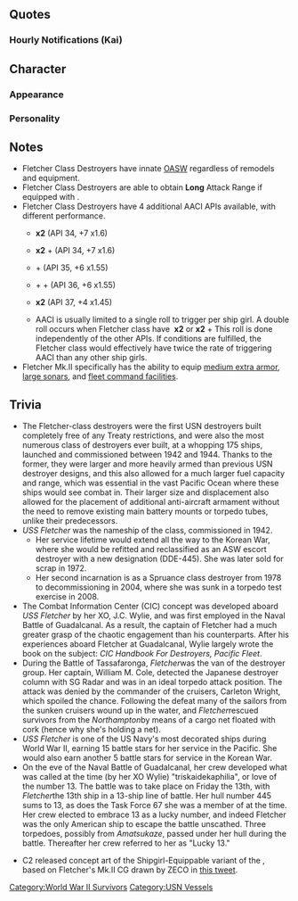 {{Ship/Header}}
==Quotes==
{{Ship/Quotes
|Introduction = お疲れさまです。Fletcher級駆逐艦ネームシップ、<br>Fletcher、着任しました。マザー、ですか？ いえいえ<br>そんな……。皆さんのお役に立てるよう、頑張ります！
|Introduction/En = Thank you for your hard work. Nameship of the Fletcher-class destroyers, Fletcher, reporting for duty. A mother? Oh no, that's not... I'll try my best to be of use to everyone!
|Introduction/Note = 

|Introduction/Kai = お疲れさまです。Fletcher級駆逐艦ネームシップ、<br>Fletcher、配置についています。提督、今日も皆さんのお役に立てるよう、私、頑張りますね。
|Introduction/Kai/En = Thank you for your hard work. Nameship of the Fletcher-class destroyers, Fletcher, reporting for duty. Admiral, I'll do my best to help everyone today as well.

|Introduction/Mk.II = お疲れさまです。改装兵装の護衛駆逐艦、<br>Fletcher、配置についています。
提督、対潜戦闘はお任せを。近代兵装の力、存分にお見せします。行きましょう！

|Introduction/Mk.II/En = Thanks for your hard work. Remodeled destroyer escort, Fletcher, reporting for duty. Admiral, just leave the anti-submarine battles to me. I'll show you how good my modern weapons really are. Let's go!

|Library = 最も成功し、量産された駆逐艦、そのネームシップが私、Fletcher class destroyer USS Fletcherです。<br>姉妹の数は170隻を超えているの。まさにデファクトスタンダード。<br>後に海上自衛隊にも配備されました。
|Library/En = I'm the nameship of the most successfully mass-produced destroyers, the Fletcher-class destroyers, USS Fletcher. I have more than 170 sisters. We're definitely the default standard. We were even deployed to the Japanese Maritime Self-Defense Force afterwards.
|Library/Note = 

|Secretary 1 = Lucky 13.　お呼びになりましたか？
|Secretary 1/En = Did you called the Lucky 13?
|Secretary 1/Note = 

|Secretary 2 = このnet、ですか？ はい、色々と役に立つんです。たとえば……
|Secretary 2/En = This net? Yes, it is useful in various ways. For example...
|Secretary 2/Note = 

|Secretary 3 =なぁに？　だぁれ？　Jenkins?　A、Admir……いえ、提督。どうされましたか？　出撃ですか？　<br>あ、この書類、これは先程、処理しておきました。
|Secretary 3/En = Wh~at? Who~ is it? Jenkins? Ah, Admir...No, Admiral, what's the matter? A sortie? Ah, this paperwork? I finished these earlier.
|Secretary 3/Note = 

|Secretary 3/Kai = なぁに？　だぁれ？　Johnston?　A、Admir……いえ、提督。どうされましたか？　出撃ですか？　<br>あ、この書類、これは先程、処理しておきました。
|Secretary 3/Kai/En = Wh~at? Who~ is it? Johnston? Ah, Admir...No, Admiral, what's the matter? A sortie? Ah, this paperwork? I finished these earlier.

|Idle = 姉妹達ですか？　……そうですか。　会ったことない子も多くて……。　えーっと、そうです、100隻を余裕で超えるので。
|Idle/En = My sisters? Yes... I've never even met many of them... well... yes. There's easily over a hundred of them.
|Idle/Note = 

|Secretary Married = お疲れですか？甘いもので回復されてはどうでしょう？私、美味しいpancakeとcoffee、用意しますね。
|Secretary Married/En = Are you tired? Would you like some sweets to relieve you? I'll prepare some delicious pancakes and coffee.
|Secretary Married/Note = 

|Wedding = Engagement ring? Really? I…I love you so much…
|Wedding/En = Engagement ring? Really? I…I love you so much…
|Wedding/Note = 

|Looking At Scores = Informationですね。お待ちください。
|Looking At Scores/En = The information, yes? Please wait for a moment.
|Looking At Scores/Note = 

|Looking At Scores/Kai = Information?了解です。お待ちください。
|Looking At Scores/Kai/En = Information? Roger, please give me a second.

|Joining A Fleet = Fletcher級駆逐艦1番艦、Fletcher。出撃します！
|Joining A Fleet/En = First of the Fletcher-class destroyers, Fletcher, sortieing.
|Joining A Fleet/Note = 

|Equipment 1 = I'm grateful for your support.
|Equipment 1/En = I'm grateful for your support.
|Equipment 1/Note = 

|Equipment 2 = Thank you so much!　試してみますね。
|Equipment 2/En = Thank you so much! I will try it out.
|Equipment 2/Note = 

|Equipment 3 = Everything is going well.
|Equipment 3/En = Everything is going well.
|Equipment 3/Note = 

|Supply = Supply has been completed.　ありがとうございます。
|Supply/En = Supply has been completed. Thank you.
|Supply/Note = 

|Docking Minor = I'm sorry...少し、下がりますね。
|Docking Minor/En = I'm sorry... I'll fall back for now.
|Docking Minor/Note = 

|Docking Major = 提督、申し訳ありません。　この身体、修理が必要です……。
|Docking Major/En = Admiral, I'm very sorry. This body is going to need repairs.
|Docking Major/Note = 

|Construction = 新造艦の建造が完了しました。就役可能です。
|Construction/En = The construction of the new ship is complete. Ready for deployment.
|Construction/Note = 

|Returning From Sortie = Operation complete.　無事、帰投しました。
|Returning From Sortie/En = Operation complete. We've returned safely.
|Returning From Sortie/Note = 

|Starting A Sortie = 旗艦、Fletcherが預かります！　艦隊、抜錨！　続いてください。
|Starting A Sortie/En = Flagship Fletcher will be in command! Fleet, weigh anchor! Follow me!
|Starting A Sortie/Note = 

|Battle Start = 敵艦隊発見！　全艦、戦闘態勢に！
|Battle Start/En = Enemy ships sighted! All ships, battle stations!
|Battle Start/Note = 

|Battle Start/Kai = Enemy in sight!　全艦、戦闘態勢に！
|Battle Start/Kai/En = Enemy in sight! All ships, prepare for battle!

|Attack = Enemy in sight! Fire!
|Attack/En = Enemy in sight! Fire!
|Attack/Note = 

|Attack/Mk.II = 近代兵装をナメないで。少し、痛いですよ？
|Attack/Mk.II/En = Don't underestimate my modern weapons. They... hurt quite a bit!

|Attack/Kai = かかってらっしゃい！一網打尽です！
|Attack/Kai/En = Come at me! I'll take you on at once!

|Night Battle = 各艦、突撃隊形に。　Fletcherに続いてください！　敵を追撃、撃滅します！
|Night Battle/En = All ships, into attack formation! Follow me! Pursue the enemy... and destroy them!
|Night Battle/Note = 

|Night Attack = 下がりませんよ。そこです！
|Night Attack/En = I won't back down... There you are!
|Night Attack/Note = 

|MVP = また、Battle Starですか？　ありがたいです。　こういったものは、いくつ貰っても嬉しいですね！
|MVP/En = Another battle star? Thank you! It always makes me happy to get one of these.
|MVP/Note = 

|Minor Damage 1 = きゃっ！
|Minor Damage 1/En = Kya!
|Minor Damage 1/Note = 

|Minor Damage 2 = やだっ、だ、大丈夫！？
|Minor Damage 2/En = No! Is everything fine?
|Minor Damage 2/Note = 

|Major Damage = やだっ、思いっきり被弾！？　Damage control...
|Major Damage/En = No! A critical hit!? Damage control!
|Major Damage/Note = 

|Sunk = え？うそ…まさか…沈んでる？やだ…これが、沈むと言うこと…これが…
|Sunk/En = Eh? No way... I'm... I'm sinking? No... is this... is this what it feels like... to sink...
|Sunk/Note = 
}}
===Hourly Notifications (Kai)===
{{Ship/Hourly
|Form = Kai
|00JP = 提督？今日は私、Fletcherが身の回りのお世話をさせていただきます。どうぞよろしくおねがいいたします。
|00EN = Admiral, Fletcher will be looking after you today. I'm looking forward to working with you.
|00Note = 
|01JP = It's 1 o'clock. 提督、静か、ですね。
|01EN = It's 1 o'clock. Admiral, it's quiet isn't it...
|01Note = 
|02JP = It's 2 o'clock. まだまだお仕事、大変ですね。coffeeをお持ちしますね。
|02EN = It's 2 o'clock. There's still a lot of work to be done. I'll get you some coffee.
|02Note = 
|03JP = It's 3 o'clock. coffee、おかわりをお持ちしますね。少しお待ちください。
|03EN = It's 3 o'clock. I'll get you some more coffee. Please give me a second.
|03Note = 
|04JP = It's 4 o'clock. 一番眠い時間ですね。提督、どうかご無理なさらず。
|04EN = It's 4 o'clock. This is the sleepiest time of the day, isn't it? Admiral, please don't overwork yourself.
|04Note = 
|05JP = It's 5 o'clock. 提督、見てください、夜が明けそうです。一日が始まりますね。
|05EN = It's 5 o'clock. Admiral, take a look. It's almost daybreak. A new day is about to begin.
|05Note = 
|06JP = It's 6 o'clock. おはようございます、提督。熱いcoffeeをここに。
|06EN = It's 6 o'clock. Good morning, Admiral! I'll leave some hot coffee here.
|06Note = 
|07JP = It's 7 o'clock. 朝食はこちらに。たまごはfried baconでよかったでしょうか？
|07EN = It's 7 o'clock. Here's breakfast. Is eggs with fried bacon alright with you?
|07Note = 
|08JP = It's 8 o'clock. 提督、Would you like to refill your coffee?
|08EN = It's 8 o'clock. Admiral, would you like a refill for your coffee?
|08Note = 
|09JP = It's 9 o'clock. さあ、出撃です。
|09EN = It's 9 o'clock. Now then, let's sortie!
|09Note = 
|10JP = It's 10 o'clock. 演習も大切です。
|10EN = It's 10 o'clock. Exercises are important too.
|10Note = 
|11JP = Eleven. 提督、Johnstonも頑張っているんですね。ふふ、あ、もうすぐお昼です。
|11EN = Eleventy. Admiral, Johnston is working hard too, right? Hehe... Ah, it's almost lunchtime.
|11Note = 
|12JP = It's noon. lunchにしましょう。Fletcher特製BLTサンドをご用意しました！coffeeはここに。
|12EN = It's noon! Let's have lunch! It's my special BLT sandwich! I'll leave the coffee here.
|12Note = 
|13JP = It's 1 o'clock. Lucky thirteenですね。さあ、お仕事再開です。午後も頑張ってまいりましょう。
|13EN = It's 1 o'clock! It's Lucky 13. Now then, back to work! Let's do our best this afternoon as well.
|13Note = 
|14JP = It's... あら大変！提督、前方右舷に漂流者が！
|14EN = It's 2... Oh no! Admiral, there's someone adrift to starboard bow!
|14Note = 
|15JP = It's 3 o'clock. 救助作業、完了です。
|15EN = It's 3 o'clock. Rescue mission complete!
|15Note = 
|16JP = It's 4 o'clock. このnet、実は本当にいろいろお役立ちなんです。提督もいかがですか？
|16EN = It's 4 o'clock. This net is really useful, you know. Would you like to give it a try too, Admiral?
|16Note = 
|17JP = It's 5 o'clock. 見てください、ほら、sunsetが、あんなに、綺麗…！本当に…
|17EN = It's 5 o'clock. Would you look at that? See, the sunset. It's so beautiful... it really is...
|17Note = 
|18JP = It's 6 o'clock. さあそろそろ、dinnerの時間ですね。お待ちください、用意します。
|18EN = It's 6 o'clock. Alright, it's almost dinnertime. Please give me a minute, I'll prepare it right now.
|18Note = 
|19JP = It's 7 o'clock. さあ、召し上がれ！デザートは特製pancake。どうぞ！
|19EN = It's 7 o'clock. Alright, dig in! Dessert will be my special pancake! Help yourself!
|19Note = 
|20JP = It's 8... ああ、あれが噂の、3rd squadron。夜なのに元気。賑やかですね。
|20EN = It's 8... Ah, So that's the 3rd Squadron I've heard about. They're so energetic even though it's night... How lively...
|20Note = Sendai's 3rd squadron
|21JP = It's 9 o'clock. 提督、食後のcoffeeはいかがですか？はい！お持ちします。
|21EN = It's 9 o'clock. Would you like some after-dinner coffee? ...Alright! I'll bring some now!
|21Note = 6th refill at 9pm
|22JP = It's 10 o'clock. pancake、いかがでしたか？私、少しだけ得意なんです！　よかった！
|22EN = It's 10 o'clock. How were the pancakes? I'm fairly good at them! ... Good to hear!
|22Note = 
|23JP = It's 11 o'clock. 提督、今日は大変お疲れ様でした。good night.
|23EN = It's 11 o'clock. Admiral, great work today... Good night...
|23Note = 
}}<!--
===Seasonal Quotes===
{{Ship/SeasonalQuotes}}
-->

==Character==
===Appearance===
===Personality===
==Notes==
*Fletcher Class Destroyers have innate [[Partials/Opening ASW|OASW]] regardless of remodels and equipment.
*Fletcher Class Destroyers are able to obtain '''Long''' {{Range}} Attack Range if equipped with {{EquipmentLink|SG Radar (Initial Model)}}.
*Fletcher Class Destroyers have 4 additional AACI APIs available, with different performance.
**{{EquipmentLink|5inch Single Gun Mount Mk.30 Kai + GFCS Mk.37}} '''x2''' (API 34, +7 x1.6)
**{{EquipmentLink|5inch Single Gun Mount Mk.30 Kai + GFCS Mk.37}} '''x2''' + {{EquipmentLink|GFCS Mk.37}} (API 34, +7 x1.6)
**{{EquipmentLink|5inch Single Gun Mount Mk.30 Kai + GFCS Mk.37}} + {{EquipmentLink|5inch Single Gun Mount Mk.30 Kai}} (API 35, +6 x1.55)
**{{EquipmentLink|5inch Single Gun Mount Mk.30 Kai}} + {{EquipmentLink|5inch Single Gun Mount Mk.30 Kai}} + {{EquipmentLink|GFCS Mk.37}} (API 36, +6 x1.55)
**{{EquipmentLink|5inch Single Gun Mount Mk.30 Kai}} '''x2''' (API 37, +4 x1.45)
**AACI is usually limited to a single roll to trigger per ship girl. A double roll occurs when Fletcher class have {{EquipmentLink|5inch Single Gun Mount Mk.30 Kai + GFCS Mk.37}} '''x2''' or {{EquipmentLink|5inch Single Gun Mount Mk.30 Kai + GFCS Mk.37}} '''x2''' + {{EquipmentLink|GFCS Mk.37}} This roll is done independently of the other APIs. If conditions are fulfilled, the Fletcher class would effectively have twice the rate of triggering AACI than any other ship girls.
*Fletcher Mk.II specifically has the ability to equip [[:Category:Extra_Armor_(Medium)|medium extra armor]], [[:Category:Large_Sonars|large sonars]], and [[:Category:Command_Facilities|fleet command facilities]].

==Trivia==
*The Fletcher-class destroyers were the first USN destroyers built completely free of any Treaty restrictions, and were also the most numerous class of destroyers ever built, at a whopping 175 ships, launched and commissioned between 1942 and 1944. Thanks to the former, they were larger and more heavily armed than previous USN destroyer designs, and this also allowed for a much larger fuel capacity and range, which was essential in the vast Pacific Ocean where these ships would see combat in. Their larger size and displacement also allowed for the placement of additional anti-aircraft armament without the need to remove existing main battery mounts or torpedo tubes, unlike their predecessors.
*''USS Fletcher'' was the nameship of the class, commissioned in 1942.
**Her service lifetime would extend all the way to the Korean War, where she would be refitted and reclassified as an ASW escort destroyer with a new designation (DDE-445). She was later sold for scrap in 1972.
**Her second incarnation is as a Spruance class destroyer from 1978 to decommissioning in 2004, where she was sunk in a torpedo test exercise in 2008.
* The Combat Information Center (CIC) concept was developed aboard ''USS Fletcher'' by her XO, J.C. Wylie, and was first employed in the Naval Battle of Guadalcanal. As a result, the captain of Fletcher had a much greater grasp of the chaotic engagement than his counterparts. After his experiences aboard Fletcher at Guadalcanal, Wylie largely wrote the book on the subject: ''CIC Handbook For Destroyers, Pacific Fleet''.
* During the Battle of Tassafaronga, ''Fletcher ''was the van of the destroyer group. Her captain, William M. Cole, detected the Japanese destroyer column with SG Radar and was in an ideal torpedo attack position. The attack was denied by the commander of the cruisers, Carleton Wright, which spoiled the chance. Following the defeat many of the sailors from the sunken cruisers wound up in the water, and ''Fletcher ''rescued survivors from the ''Northampton ''by means of a cargo net floated with cork (hence why she's holding a net).
*''USS Fletcher'' is one of the US Navy's most decorated ships during World War II, earning 15 battle stars for her service in the Pacific. She would also earn another 5 battle stars for service in the Korean War.
*On the eve of the Naval Battle of Guadalcanal, her crew developed what was called at the time (by her XO Wylie) "triskaidekaphilia", or love of the number 13. The battle was to take place on Friday the 13th, with ''Fletcher ''the 13th ship in a 13-ship line of battle. Her hull number 445 sums to 13, as does the Task Force 67 she was a member of at the time. Her crew elected to embrace 13 as a lucky number, and indeed Fletcher was the only American ship to escape the battle unscathed. Three torpedoes, possibly from ''Amatsukaze'', passed under her hull during the battle. Thereafter her crew referred to her as "Lucky 13."

*C2 released concept art of the Shipgirl-Equippable variant of the {{EquipmentLink|
RUR-4A Weapon Alpha Kai}}, based on Fletcher's Mk.II CG drawn by ZECO in [https://twitter.com/C2_STAFF/status/1266996859312074752 this tweet].

{{Ship/Footer}}
[[Category:World War II Survivors]]
[[Category:USN Vessels]]